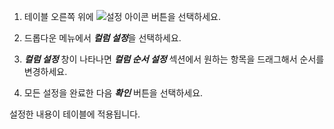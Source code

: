 1. 테이블 오른쪽 위에 ![설정 아이콘](/img/ico-setting.svg) 버튼을 선택하세요.

1. 드롭다운 메뉴에서 ***컬럼 설정***을 선택하세요.

1. ***컬럼 설정*** 창이 나타나면 ***컬럼 순서 설정*** 섹션에서 원하는 항목을 드래그해서 순서를 변경하세요.

1. 모든 설정을 완료한 다음 ***확인*** 버튼을 선택하세요.

설정한 내용이 테이블에 적용됩니다.